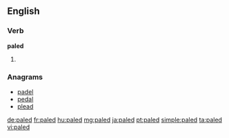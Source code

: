 ==English==

===Verb===
'''paled'''

# {{past of|pale}}

===Anagrams===
* [[padel#English|padel]]
* [[pedal#English|pedal]]
* [[plead#English|plead]]

[[de:paled]]
[[fr:paled]]
[[hu:paled]]
[[mg:paled]]
[[ja:paled]]
[[pt:paled]]
[[simple:paled]]
[[ta:paled]]
[[vi:paled]]
